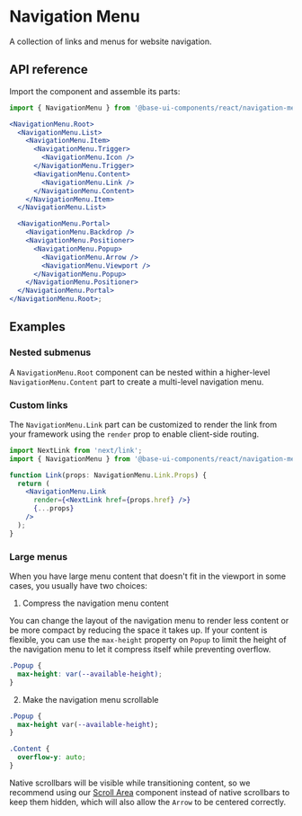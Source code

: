 # Navigation Menu

<Subtitle>A collection of links and menus for website navigation.</Subtitle>
<Meta
  name="description"
  content="A high-quality, unstyled React navigation menu component that displays a collection of links and menus for website navigation."
/>

<Demo path="./demos/hero" />

## API reference

Import the component and assemble its parts:

```jsx title="Anatomy"
import { NavigationMenu } from '@base-ui-components/react/navigation-menu';

<NavigationMenu.Root>
  <NavigationMenu.List>
    <NavigationMenu.Item>
      <NavigationMenu.Trigger>
        <NavigationMenu.Icon />
      </NavigationMenu.Trigger>
      <NavigationMenu.Content>
        <NavigationMenu.Link />
      </NavigationMenu.Content>
    </NavigationMenu.Item>
  </NavigationMenu.List>

  <NavigationMenu.Portal>
    <NavigationMenu.Backdrop />
    <NavigationMenu.Positioner>
      <NavigationMenu.Popup>
        <NavigationMenu.Arrow />
        <NavigationMenu.Viewport />
      </NavigationMenu.Popup>
    </NavigationMenu.Positioner>
  </NavigationMenu.Portal>
</NavigationMenu.Root>;
```

<Reference
  component="NavigationMenu"
  parts="Root, List, Item, Trigger, Icon, Content, Link, Backdrop, Portal, Positioner, Popup, Viewport, Arrow"
/>

## Examples

### Nested submenus

A `NavigationMenu.Root` component can be nested within a higher-level `NavigationMenu.Content` part to create a multi-level navigation menu.

<Demo path="./demos/nested" compact />

### Custom links

The `NavigationMenu.Link` part can be customized to render the link from your framework using the `render` prop to enable client-side routing.

```jsx title="Next.js example" {1,7}
import NextLink from 'next/link';
import { NavigationMenu } from '@base-ui-components/react/navigation-menu';

function Link(props: NavigationMenu.Link.Props) {
  return (
    <NavigationMenu.Link
      render={<NextLink href={props.href} />}
      {...props}
    />
  );
}
```

### Large menus

When you have large menu content that doesn't fit in the viewport in some cases, you usually have two choices:

1. Compress the navigation menu content

You can change the layout of the navigation menu to render less content or be more compact by reducing the space it takes up. If your content is flexible, you can use the `max-height` property on `Popup` to limit the height of the navigation menu to let it compress itself while preventing overflow.

```css title="Compact layout"
.Popup {
  max-height: var(--available-height);
}
```

2. Make the navigation menu scrollable

```css title="Scrollable layout"
.Popup {
  max-height var(--available-height);
}

.Content {
  overflow-y: auto;
}
```

Native scrollbars will be visible while transitioning content, so we recommend using our [Scroll Area](/react/components/scroll-area) component instead of native scrollbars to keep them hidden, which will also allow the `Arrow` to be centered correctly.

